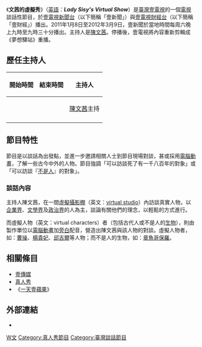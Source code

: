 {{Link style|time=2015-12-12T02:12:02+00:00}}
{{電視節目信息框
| 颜色       = #C6C9FF
| 名稱       = 文茜的虛擬秀
| 原名       = ''Lady Sisy's Virtual Show''
| 圖片       = 
| 圖片說明   = 《文茜的虛擬秀》開場白
| 類型       = [[脫口秀|脫口秀]]（英文：[[:en:talk_show|talk show]]）
| 演出       = 各集特別來賓、虛擬人物
| 主持       = [[陳文茜|陳文茜]]
| 製作人     = 
| 製作公司   = [[壹電視|壹電視]]
| 國家       = {{ROC-TW}}
| 語言       = [[國語|國語]]、[[閩南語|閩南語]]、[[英語|英語]]（視節目需求）
| 字幕       = [[中文|中文]]
| 旁白       = 負責虛擬人物之旁白
| 標語       = 
| 季數       = 
| 集數       = 
| 每集長     = 30分鐘（含[[廣告|廣告]]）
| 電視台     = [[壹電視新聞台|壹電視新聞台]]
| 視頻制式   = [[NTSC制式|NTSC]]
| 機位       = 
| 播出國家    = {{TWN}}
| 開始       = 2011年1月8日
| 結束       = 2012年3月9日
| 官方網站   = https://www.facebook.com/文茜的虛擬秀-129095970472072/
}}
《'''文茜的虛擬秀'''》（[[英語|英語]]：'''''Lady Sisy's Virtual Show'''''）是[[臺灣|臺灣]][[壹電視|壹電視]]的一個[[電視|電視]]談話性節目，於[[壹電視新聞台|壹電視新聞台]]（以下簡稱「壹新聞」）與[[壹電視財經台|壹電視財經台]]（以下簡稱「壹財經」）播出。2011年1月8日至2012年3月9日，壹新聞於當地時間每周六晚上九時至九時三十分播出。主持人是[[陳文茜|陳文茜]]。停播後，壹電視將內容重新剪輯成《夢想驛站》重播。

== 歷任主持人 ==
{| class="wikitable"
|-
! 開始時間 !! 結束時間 !! 主持人  
|-
|
|
|[[陳文茜|陳文茜]]主持
|-
|}

== 節目特性 ==

節目是以談話為出發點，並進一步邀請相關人士到節目現場對談，甚或採用[[電腦動畫|電腦動畫]]，了解一些古今中外的人物。節目強調「可以訪談死了有一千八百年的對象」或「可以訪談『[[動物|不是人]]』的對象」。

=== 談話內容 ===

主持人陳文茜，在一間[[虛擬演播室|虛擬攝影棚]]（英文：[[:en:virtual_studio|virtual studio]]）內訪談真實人物，以[[企業|企業界]]、[[文學|文學界]]及[[政治|政治界]]的人為主，談論有關他們的理念，以輕鬆的方式進行。

而虛擬人物（英文：virtual characters）者（包括古代人或不是人的[[生物|生物]]），則由製作單位以[[電腦動畫|電腦動畫]]加[[旁白|旁白]]配音，營造出陳文茜與該人物的對談。虛擬人物者，如：[[曹操|曹操]]、[[楊貴妃|楊貴妃]]、[[邱吉爾|邱吉爾]]等人物；而不是人的生物，如：[[章魚哥保羅|章魚哥保羅]]。

== 相關條目 ==

* [[壹傳媒|壹傳媒]]
* [[真人秀|真人秀]]
* 《[[一天壹蘋果|一天壹蘋果]]》

== 外部連結 ==
* {{facebook|文茜的虛擬秀-129095970472072|文茜的虛擬秀}}

{{電視節目的變遷|
電視台={{flagicon|ROC}}壹電視新聞台|
播放檔次=星期六21:00－21:30|
節目名稱=文茜的虛擬秀<br />（2011.1.8－2012.3.9）|
上一節目=|
下一節目=[[文茜大講堂|文茜大講堂]]<br />（2012.3.－？）|
|
}}
{{壹電視自製節目}}
[[Category:壹電視新聞台節目|W文]]
[[Category:真人秀節目|Category:真人秀節目]]
[[Category:臺灣談話節目|Category:臺灣談話節目]]